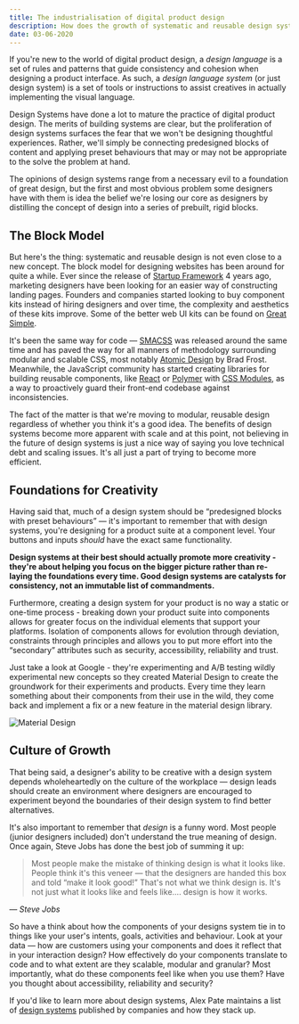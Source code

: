 ```yaml
---
title: The industrialisation of digital product design
description: How does the growth of systematic and reusable design systems in product design impact our creativity and freedom as designers?
date: 03-06-2020
---
```


If you're new to the world of digital product design, a _design language_ is a set of rules and patterns that guide consistency and cohesion when designing a product interface. As such, a _design language system_ (or just design system) is a set of tools or instructions to assist creatives in actually implementing the visual language.

Design Systems have done a lot to mature the practice of digital product design. The merits of building systems are clear, but the proliferation of design systems surfaces the fear that we won't be designing thoughtful experiences. Rather, we'll simply be connecting predesigned blocks of content and applying preset behaviours that may or may not be appropriate to the solve the problem at hand.

The opinions of design systems range from a necessary evil to a foundation of great design, but the first and most obvious problem some designers have with them is idea the belief we're losing our core as designers by distilling the concept of design into a series of prebuilt, rigid blocks.

## The Block Model

But here's the thing: systematic and reusable design is not even close to a new concept. The block model for designing websites has been around for quite a while. Ever since the release of [Startup Framework](https://designmodo.com/startup/) 4 years ago, marketing designers have been looking for an easier way of constructing landing pages. Founders and companies started looking to buy component kits instead of hiring designers and over time, the complexity and aesthetics of these kits improve. Some of the better web UI kits can be found on [Great Simple](https://greatsimple.io/).

It's been the same way for code — [SMACSS](https://smacss.com/) was released around the same time and has paved the way for all manners of methodology surrounding modular and scalable CSS, most notably [Atomic Design](http://atomicdesign.bradfrost.com/) by Brad Frost. Meanwhile, the JavaScript community has started creating libraries for building reusable components, like [React](https://reactjs.org/) or [Polymer](https://www.polymer-project.org/) with [CSS Modules](https://github.com/css-modules/css-modules), as a way to proactively guard their front-end codebase against inconsistencies.

The fact of the matter is that we're moving to modular, reusable design regardless of whether you think it's a good idea. The benefits of design systems become more apparent with scale and at this point, not believing in the future of design systems is just a nice way of saying you love technical debt and scaling issues. It's all just a part of trying to become more efficient.

## Foundations for Creativity

Having said that, much of a design system should be “predesigned blocks with preset behaviours” — it's important to remember that with design systems, you're designing for a product suite at a component level. Your buttons and inputs _should_ have the exact same functionality.

**Design systems at their best should actually promote more creativity - they're about helping you focus on the bigger picture rather than re-laying the foundations every time. Good design systems are catalysts for consistency, not an immutable list of commandments.**

Furthermore, creating a design system for your product is no way a static or one-time process - breaking down your product suite into components allows for greater focus on the individual elements that support your platforms. Isolation of components allows for evolution through deviation, constraints through principles and allows you to put more effort into the “secondary” attributes such as security, accessibility, reliability and trust.

Just take a look at Google - they're experimenting and A/B testing wildly experimental new concepts so they created Material Design to create the groundwork for their experiments and products. Every time they learn something about their components from their use in the wild, they come back and implement a fix or a new feature in the material design library.

![Material Design](/blog/posts/material.png)

## Culture of Growth

That being said, a designer's ability to be creative with a design system depends wholeheartedly on the culture of the workplace — design leads should create an environment where designers are encouraged to experiment beyond the boundaries of their design system to find better alternatives.

It's also important to remember that _design_ is a funny word. Most people (junior designers included) don't understand the true meaning of design. Once again, Steve Jobs has done the best job of summing it up:

> Most people make the mistake of thinking design is what it looks like. People think it's this veneer — that the designers are handed this box and told “make it look good!” That's not what we think design is. It's not just what it looks like and feels like…. design is how it works.

_— Steve Jobs_

So have a think about how the components of your designs system tie in to things like your user's intents, goals, activities and behaviour. Look at your data — how are customers using your components and does it reflect that in your interaction design? How effectively do your components translate to code and to what extent are they scalable, modular and granular? Most importantly, what do these components feel like when you use them? Have you thought about accessibility, reliability and security?

If you'd like to learn more about design systems, Alex Pate maintains a list of [design systems](https://github.com/alexpate/awesome-design-systems) published by companies and how they stack up.
